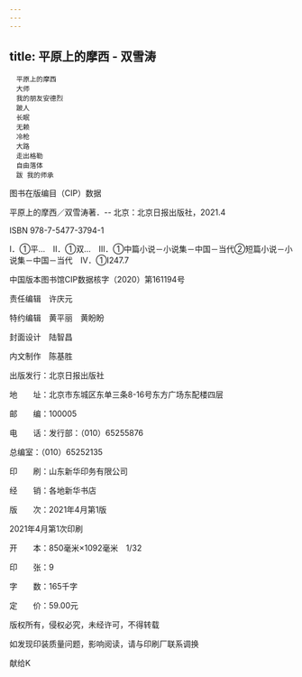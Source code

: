 ```yaml
---
---
---
```

title: 平原上的摩西 - 双雪涛
---


```
　平原上的摩西
　大师
　我的朋友安德烈
　跛人
　长眠
　无赖
　冷枪
　大路
　走出格勒
　自由落体
　跋 我的师承
```

图书在版编目（CIP）数据



平原上的摩西／双雪涛著．-- 北京：北京日报出版社，2021.4

ISBN 978-7-5477-3794-1



Ⅰ．①平…　Ⅱ．①双…　Ⅲ．①中篇小说－小说集－中国－当代②短篇小说－小说集－中国－当代　Ⅳ．①I247.7



中国版本图书馆CIP数据核字（2020）第161194号





责任编辑　许庆元

特约编辑　黄平丽　黄盼盼

封面设计　陆智昌

内文制作　陈基胜





出版发行：北京日报出版社

地　　址：北京市东城区东单三条8-16号东方广场东配楼四层

邮　　编：100005

电　　话：发行部：（010）65255876

总编室：（010）65252135

印　　刷：山东新华印务有限公司

经　　销：各地新华书店

版　　次：2021年4月第1版

2021年4月第1次印刷

开　　本：850毫米×1092毫米　1/32

印　　张：9

字　　数：165千字

定　　价：59.00元



版权所有，侵权必究，未经许可，不得转载



如发现印装质量问题，影响阅读，请与印刷厂联系调换







献给K